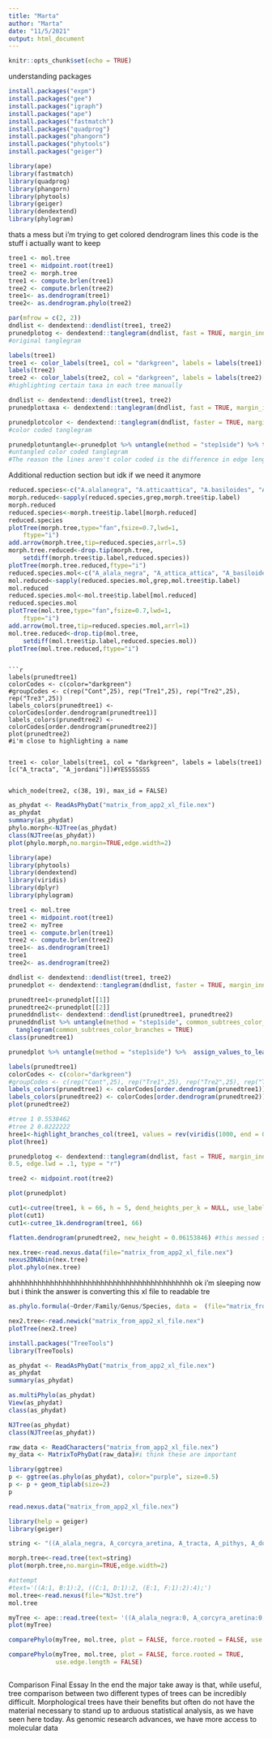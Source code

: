 ```yaml
---
title: "Marta"
author: "Marta"
date: "11/5/2021"
output: html_document
---
```


```r
knitr::opts_chunk$set(echo = TRUE)
```

understanding packages

```r
install.packages("expm")
install.packages("gee")
install.packages("igraph")
install.packages("ape")
install.packages("fastmatch")
install.packages("quadprog")
install.packages("phangorn")
install.packages("phytools")
install.packages("geiger")
```

```r
library(ape)
library(fastmatch)
library(quadprog)
library(phangorn)
library(phytools)
library(geiger)
library(dendextend)
library(phylogram)
```

thats a mess but i'm trying to get colored dendrogram lines this code is the stuff i actually want to keep
```r
tree1 <- mol.tree
tree1 <- midpoint.root(tree1)
tree2 <- morph.tree
tree1 <- compute.brlen(tree1)
tree2 <- compute.brlen(tree2)
tree1<- as.dendrogram(tree1)
tree2<- as.dendrogram.phylo(tree2)

par(mfrow = c(2, 2))
dndlist <- dendextend::dendlist(tree1, tree2)
prunedplotog <- dendextend::tanglegram(dndlist, fast = TRUE, margin_inner = 5, lab.cex = 1, lwd = 0.5, edge.lwd = .1, type = "t")
#original tanglegram

labels(tree1)
tree1 <- color_labels(tree1, col = "darkgreen", labels = labels(tree1)[c(19, 38)])
labels(tree2)
tree2 <- color_labels(tree2, col = "darkgreen", labels = labels(tree2)[c(3, 41)])
#highlighting certain taxa in each tree manually

dndlist <- dendextend::dendlist(tree1, tree2)
prunedplottaxa <- dendextend::tanglegram(dndlist, fast = TRUE, margin_inner = 5, lab.cex = 1, lwd = 0.5, edge.lwd = .1, type = "r")

prunedplotcolor <- dendextend::tanglegram(dndlist, faster = TRUE, margin_inner = 7, lab.cex = .88, lwd =0.5, edge.lwd = 0.5, type = "r", main_left = "Molecular", main_right = "Morphological", highlight_branches_col = TRUE, highlight_branches_lwd = TRUE, k_branches = 5, k_labels=2, center=TRUE) #k_labels=2 overides the color for unique species labels if you want the whole group
#color coded tanglegram

prunedplotuntangle<-prunedplot %>% untangle(method = "step1side") %>% tanglegram(common_subtrees_color_lines = TRUE,  faster = TRUE, margin_inner = 7, lab.cex = .88, lwd =0.5, edge.lwd = 0.5, type = "r", main_left = "Molecular", main_right = "Morphological", highlight_branches_col = TRUE, highlight_branches_lwd = TRUE, k_branches = 5, center=TRUE)
#untangled color coded tanglegram
#The reason the lines aren't color coded is the difference in edge length between the dendrograms i think a_corcyra_aretina is the answer but aggggggg prunedtree1[[1]][[2]] prunedtree2[[1]][[2]]
```

Additional reduction section but idk if we need it anymore
```r
reduced.species<-c("A.alalanegra", "A.atticaattica", "A.basiloides", "A.boeotiaboeotia", "A.boreasboreas", "A.capucinuscapucinus", "A.cocalacocala", "A.corcyraaretina", "A.cythereacytherea", "A.cythereadaguana", "A.delinitadelinita", "A.donysadonysa", "A.epioneagilla", "A.erotiaerotia", "A.heracleaheraclea", "A.iphicleolathessalita", "A.iphiclusiphiclus", "A.irminatumida", "A.jordani", "A.justinavalentina", "A.seriphiatherasia")
morph.reduced<-sapply(reduced.species,grep,morph.tree$tip.label)
morph.reduced
reduced.species<-morph.tree$tip.label[morph.reduced]
reduced.species
plotTree(morph.tree,type="fan",fsize=0.7,lwd=1,
    ftype="i")
add.arrow(morph.tree,tip=reduced.species,arrl=.5)
morph.tree.reduced<-drop.tip(morph.tree,
    setdiff(morph.tree$tip.label,reduced.species))
plotTree(morph.tree.reduced,ftype="i")
reduced.species.mol<-c("A_alala_negra", "A_attica_attica", "A_basiloides", "A_boeotia_boeotia", "A_boreas_boreas", "A_capucinus_capucinus", "A_cocala_cocala", "A_corcyra_aretina", "A_cytherea_cytherea", "A_cytherea_daguana", "A_delinita", "A_donysa_donysa", "A_epione_agilla", "A_erotia_erotia", "A_ethelda_ethelda", "A_heraclea", "A_iphicleola_thessalita", "A_iphiclus_iphiclus", "A_irmina_tumida", "A_jordani", "A_justina_valentina", "A_seriphia_therasia")
mol.reduced<-sapply(reduced.species.mol,grep,mol.tree$tip.label)
mol.reduced
reduced.species.mol<-mol.tree$tip.label[mol.reduced]
reduced.species.mol
plotTree(mol.tree,type="fan",fsize=0.7,lwd=1,
    ftype="i")
add.arrow(mol.tree,tip=reduced.species.mol,arrl=1)
mol.tree.reduced<-drop.tip(mol.tree,
    setdiff(mol.tree$tip.label,reduced.species.mol))
plotTree(mol.tree.reduced,ftype="i")
```
```

```r
labels(prunedtree1)
colorCodes <- c(color="darkgreen")
#groupCodes <- c(rep("Cont",25), rep("Tre1",25), rep("Tre2",25), rep("Tre3",25))
labels_colors(prunedtree1) <- colorCodes[order.dendrogram(prunedtree1)]
labels_colors(prunedtree2) <- colorCodes[order.dendrogram(prunedtree2)]
plot(prunedtree2)
#i'm close to highlighting a name


tree1 <- color_labels(tree1, col = "darkgreen", labels = labels(tree1)[c("A_tracta", "A_jordani")])#YESSSSSSS


which_node(tree2, c(38, 19), max_id = FALSE)
```

```r
as_phydat <- ReadAsPhyDat("matrix_from_app2_xl_file.nex")
as_phydat
summary(as_phydat)
phylo.morph<-NJTree(as_phydat)
class(NJTree(as_phydat))
plot(phylo.morph,no.margin=TRUE,edge.width=2)

library(ape)
library(phytools)
library(dendextend)
library(viridis)
library(dplyr)
library(phylogram)

tree1 <- mol.tree
tree1 <- midpoint.root(tree1)
tree2 <- myTree
tree1 <- compute.brlen(tree1)
tree2 <- compute.brlen(tree2)
tree1<- as.dendrogram(tree1)
tree1
tree2<- as.dendrogram(tree2)

dndlist <- dendextend::dendlist(tree1, tree2)
prunedplot <- dendextend::tanglegram(dndlist, faster = TRUE, margin_inner = 7, lab.cex = .88, lwd =0.5, edge.lwd = 0.5, type = "r", main_left = "Molecular", main_right = "Morphological", highlight_branches_col = TRUE, highlight_branches_lwd = TRUE, k_labels = 2, k_branches = 5, center=TRUE, use.edge.length=FALSE)

prunedtree1<-prunedplot[[1]]
prunedtree2<-prunedplot[[2]]
pruneddndlist<- dendextend::dendlist(prunedtree1, prunedtree2)
pruneddndlist %>% untangle(method = "step1side", common_subtrees_color_branches=TRUE) %>%
  tanglegram(common_subtrees_color_branches = TRUE)
class(prunedtree1)

prunedplot %>% untangle(method = "step1side") %>%  assign_values_to_leaves_edgePar(dend=prunedtree1, value = col_aa_red, edgePar = "col") %>% tanglegram(common_subtrees_color_lines = TRUE, common_subtrees_color_lines_default_single_leaf_color = "darkblue",  faster = TRUE, margin_inner = 7, lab.cex = .88, lwd =0.5, edge.lwd = 0.5, type = "r", main_left = "Molecular", main_right = "Morphological", highlight_branches_col = TRUE, highlight_branches_lwd = TRUE, k_labels = 2, k_branches = 5, center=TRUE)

labels(prunedtree1)
colorCodes <- c(color="darkgreen")
#groupCodes <- c(rep("Cont",25), rep("Tre1",25), rep("Tre2",25), rep("Tre3",25))
labels_colors(prunedtree1) <- colorCodes[order.dendrogram(prunedtree1)]
labels_colors(prunedtree2) <- colorCodes[order.dendrogram(prunedtree2)]
plot(prunedtree2)

#tree 1 0.5538462 
#tree 2 0.8222222
hree1<-highlight_branches_col(tree1, values = rev(viridis(1000, end = 0.9)))
plot(hree1)

prunedplotog <- dendextend::tanglegram(dndlist, fast = TRUE, margin_inner = 5, lab.cex = 1, lwd = 
0.5, edge.lwd = .1, type = "r")

tree2 <- midpoint.root(tree2)

plot(prunedplot)

cut1<-cutree(tree1, k = 66, h = 5, dend_heights_per_k = NULL, use_labels_not_values = TRUE, order_clusters_as_data = TRUE, warn = dendextend_options("warn"), try_cutree_hclust = TRUE, NA_to_0L = TRUE)
plot(cut1)
cut1<-cutree_1k.dendrogram(tree1, 66)

flatten.dendrogram(prunedtree2, new_height = 0.06153846) #this messed stuff up
```

```r
nex.tree<-read.nexus.data(file="matrix_from_app2_xl_file.nex")
nexus2DNAbin(nex.tree)
plot.phylo(nex.tree)
```
ahhhhhhhhhhhhhhhhhhhhhhhhhhhhhhhhhhhhhhhhhhh ok i'm sleeping now but i think the answer is converting this xl file to readable tre
```r
as.phylo.formula(~Order/Family/Genus/Species, data =  (file="matrix_from_app2_xl_file.nex"))
```

```r
nex2.tree<-read.newick("matrix_from_app2_xl_file.nex")
plotTree(nex2.tree)
```

```r
install.packages("TreeTools")
library(TreeTools)
```
```r
as_phydat <- ReadAsPhyDat("matrix_from_app2_xl_file.nex")
as_phydat
summary(as_phydat)

as.multiPhylo(as_phydat)
View(as_phydat)
class(as_phydat)

NJTree(as_phydat)
class(NJTree(as_phydat))

raw_data <- ReadCharacters("matrix_from_app2_xl_file.nex")
my_data <- MatrixToPhyDat(raw_data)#i think these are important
```
```r
library(ggtree)
p <- ggtree(as.phylo(as_phydat), color="purple", size=0.5)
p <- p + geom_tiplab(size=2)
p
```

```r
read.nexus.data("matrix_from_app2_xl_file.nex")
```

```r
library(help = geiger)
library(geiger)
```
```r
string <- "((A_alala_negra, A_corcyra_aretina, A_tracta, A_pithys, A_donysa_donysa), ((A_serpacelerio, A_seriphiaaquillia, A_seriphiatherasia), (A_melonaleucocoma, A_salmoneus_colada, A_cytherea_cytherea, A_cythereadaguana, A_epioneagilla, A_etheldaethelda, A_thessaliathessalia, A_iphicleolathessalita, A_iphiclusiphiclus, A_shuara, A_plesaurephliassa, A_basiloides, A_atticaattica, A_leucerioides, A_saundersiisaundersii, A_boreasboreas, A_rothschildi, A_sichaeus, A_cocalacocala, A_leucophthalmairminella, A_irminatumida, A_pollina, A_lycoriaslara, A_lycoriasspruceana, A_erotia_erotia, A_mesentina, A_phylaca_pseudaethalia, A_capucinus_capucinus, A_heraclea_heraclea, A_naxia_naxia, A_justina_valentina, A_olynthia, A_jordani, A_zinazina, A_zinairma, A_delinita_delinita, A_boeotia_boeotia, A_maleaaethalia)));"

morph.tree<-read.tree(text=string)
plot(morph.tree,no.margin=TRUE,edge.width=2)
```
```r
#attempt
#text='((A:1, B:1):2, ((C:1, D:1):2, (E:1, F:1):2):4);')
mol.tree<-read.nexus(file="NJst.tre")
mol.tree

myTree <- ape::read.tree(text= '((A_alala_negra:0, A_corcyra_aretina:0, A_tracta:0, A_pithys:0, A_donysa_donysa:0):.06153846, ((A_serpacelerio:0, A_seriphiaaquillia:0, A_seriphiatherasia:0):0.06153846, (A_melonaleucocoma:0, A_salmoneus_colada:0, A_cytherea_cytherea:0, A_cythereadaguana:0, A_epioneagilla:0, A_etheldaethelda:0, A_thessaliathessalia:0, A_iphicleolathessalita:0, A_iphiclusiphiclus:0, A_shuara:0, A_plesaurephliassa:0, A_basiloides:0, A_atticaattica:0, A_leucerioides:0, A_saundersiisaundersii:0, A_boreasboreas:0, A_rothschildi:0, A_sichaeus:0, A_cocalacocala:0, A_leucophthalmairminella:0, A_irminatumida:0, A_pollina:0, A_lycoriaslara:0, A_lycoriasspruceana:0, A_erotia_erotia:0, A_mesentina:0, A_phylaca_pseudaethalia:0, A_capucinus_capucinus:0, A_heraclea_heraclea:0, A_naxia_naxia:0, A_justina_valentina:0, A_olynthia:0, A_jordani:0, A_zinazina:0, A_zinairma:0, A_delinita_delinita:0, A_boeotia_boeotia:0, A_maleaaethalia:0):0.07):0.8222222):4;')
plot(myTree)

comparePhylo(myTree, mol.tree, plot = FALSE, force.rooted = FALSE, use.edge.length = FALSE)

comparePhylo(myTree, mol.tree, plot = FALSE, force.rooted = TRUE,
             use.edge.length = FALSE)
```

```r
```

Comparison Final Essay
In the end the major take away is that, while useful, tree comparison between two different types of trees can be incredibly difficult. Morphological trees have their benefits but often do not have the material necessary to stand up to arduous statistical analysis, as we have seen here today. As genomic research advances, we have more access to molecular data 